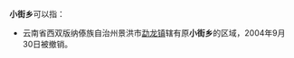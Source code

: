 '''小街乡'''可以指：

{{PRC admin/disambig|51/34/26/242/000|53/04/25/204/000}}
* 云南省西双版纳傣族自治州景洪市[[勐龙镇|勐龙镇]]辖有原'''小街乡'''的区域，2004年9月30日被撤销。

{{disambig|cat=三字中国乡名消歧义}}